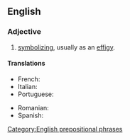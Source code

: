==English==

===Adjective===
{{en-adj|-|head=[[in]] [[effigy]]}}

# {{context|idiomatic|lang=en}} [[symbolize|symbolizing]], usually as an [[effigy]].

====Translations====
{{trans-top|symbolizing}}
* French: {{t+|fr|effigie}}
* Italian: {{t+|it|effigie}}
* Portuguese: {{t+|pt|efígie}}
{{trans-mid}}
* Romanian: {{t-|ro|efigie}}
* Spanish: {{t+|es|efigie}}
{{trans-bottom}}

[[Category:English prepositional phrases]]